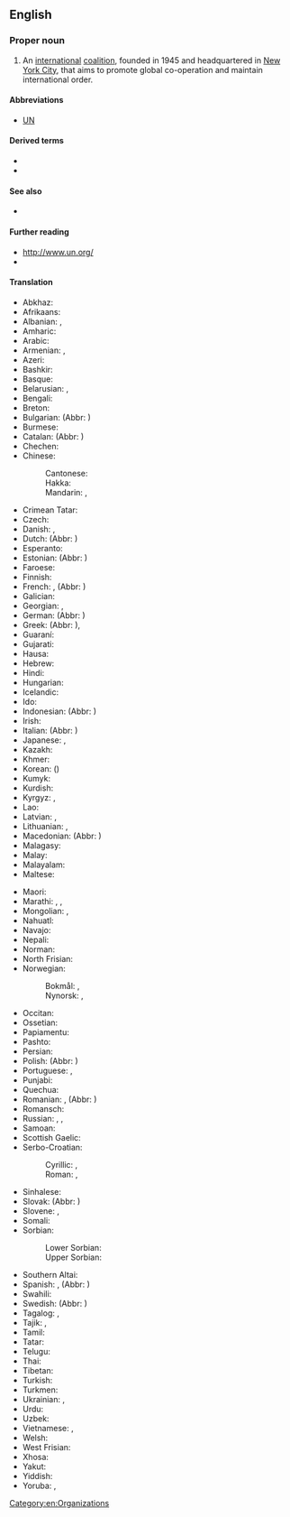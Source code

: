 ==English==
{{wikipedia}}

===Proper noun===
{{en-proper noun|head=[[united|United]] [[nation|Nations]]}}

# An [[international]] [[coalition]], founded in 1945 and headquartered in [[New York City]], that aims to promote global co-operation and maintain international order.

====Abbreviations====
* [[UN]]

====Derived terms====
* {{l|en|United Nations General Assembly}}
* {{l|en|United Nations Economic and Social Council}}

====See also====
* {{l|en|League of Nations}}

====Further reading====
* [http://www.un.org/ http://www.un.org/]
* {{pedialite}}

====Translation====
{{trans-top|international coalition}}
* Abkhaz: {{t|ab|Еидгылоу Амилаҭқәа Рорганизациа}}
* Afrikaans: {{t|af|Verenigde Nasies}}
* Albanian: {{t|sq|Organizata e Kombeve të Bashkuara}}, {{t|sq|OKB}}
* Amharic: {{t|am|የተባበሩት መንግሥታት ድርጅት}}
* Arabic: {{t|ar|اَلْأُمَم اَلْمُتَّحِدَة|f-p}}
* Armenian: {{t|hy|Միավորված ազգերի կազմակերպություն}}, {{t+|hy|ՄԱԿ}}
* Azeri: {{t+|az|Birləşmiş Millətlər Təşkilatı}}
* Bashkir: {{t|ba|Берләшкән Милләттәр Ойошмаһы}}
* Basque: {{t|eu|Nazio Batuen Erakundea}}
* Belarusian: {{t|be|Арганізацыя Аб'яднаных Нацый|f}}, {{t|be|ААН}}
* Bengali: {{t|bn|জাতিসংঘ}}
* Breton: {{t|br|Aozadur ar Broadoù Unanet|f}}
* Bulgarian: {{t|bg|Организа̀цията на обединѐните на̀ции|f}} (Abbr: {{t|bg|ООН}})
* Burmese: {{t+|my|ကုလသမဂ္ဂ}}
* Catalan: {{t|ca|Organització de les Nacions Unides|f}} (Abbr: {{t+|ca|ONU}})
* Chechen: {{t|ce|Вовшахкхетта Къаьмнийн Организаци}}
* Chinese:
*: Cantonese: {{t|yue|聯合國|tr=lyun4 hap6 gwok3}}
*: Hakka: {{t|hak|聯合國|tr=Lièn-ha̍p-koet}}
*: Mandarin: {{t+|cmn|聯合國|sc=Hani}}, {{t+|cmn|联合国|tr=Liánhéguó|sc=Hani}}
* Crimean Tatar: {{t|crh|Birleşken Milletler Teşkilâtı}}
* Czech: {{t+|cs|Organizace spojených národů|f}}
* Danish: {{t|da|De Forenede Nationer|c-p}}, {{t|da|FN}}
* Dutch: {{t+|nl|Verenigde Naties|f-p}} (Abbr: {{t+|nl|VN}})
* Esperanto: {{t|eo|Unuiĝintaj Nacioj}}
* Estonian: {{t|et|Ühinenud Rahvaste Organisatsioon}} (Abbr: {{t|et|ÜRO}})
* Faroese: {{t|fo|Sameindu Tjóðir|f}}
* Finnish: {{t+|fi|Yhdistyneet kansakunnat}}
* French: {{t+|fr|Organisation des Nations Unies|f}}, {{t+|fr|Nations Unies|f-p}} (Abbr: {{t+|fr|ONU}})
* Galician: {{t|gl|Organización das Nacións Unidas|f}}
* Georgian: {{t|ka|გაერთიანებული ერების ორგანიზაცია}}, {{t|ka|გაერო}}
* German: {{t+|de|Vereinte Nationen|f-p}} (Abbr: {{t+|de|VN}})
* Greek: {{t+|el|Οργανισμός Ηνωμένων Εθνών|m}} (Abbr: {{t+|el|ΟΗΕ|m}}), {{qualifier|rare}} {{t+|el|Ηνωμένα Έθνη|n-p}}
* Guaraní: {{t|gn|Tetãnguéra Joaju}}
* Gujarati: {{t|gu|સંયુક્ત રાષ્ટ્રસંઘ}}
* Hausa: {{t|ha|Majalisar Ɗinkin Duniya}}
* Hebrew: {{t|he|האומות המאוחדות|f-p|sc=Hebr|tr=ha'umót ham'ukhadót}}
* Hindi: {{t|hi|संयुक्त राष्ट्र|tr=sanyukta rāṣṭra}}
* Hungarian: {{t+|hu|Egyesült Nemzetek Szervezete}}
* Icelandic: {{t|is|Sameinuðu þjóðirnar|f-p}}
* Ido: {{t+|io|Unionita Nacioni}}
* Indonesian: {{t+|id|Perserikatan Bangsa-Bangsa}} (Abbr: {{t|id|PBB}})
* Irish: {{t|ga|Náisiúin Aontaithe|m-p}}
* Italian: {{t|it|Nazioni Unite|f-p}} (Abbr: {{t+|it|ONU}})
* Japanese: {{t+|ja|国際連合|tr=こくさいれんごう, Kokusai-rengō}}, {{t+|ja|国連|tr=こくれん, Kokuren}}
* Kazakh: {{t|kk|Біріккен Ұлттар Ұйымы}}
* Khmer: {{t+|km|អង្គការសហប្រជាជាតិ}}
* Korean: {{t|ko|국제 연합|tr=Gukje Yeonhap}} ({{t+|ko|國際聯合|sc=Hani}})
* Kumyk: {{t|kum|Бирлешген Миллетлер|tr=Birleşgen Milletler}}
* Kurdish: {{t+|ku|Neteweyên Yekbûyî}}
* Kyrgyz: {{t|ky|Бириккен Улуттар Уюму}}, {{t|ky|БУУ}}
* Lao: {{t+|lo|ສະຫະປະຊາຊາດ|sc=Laoo}}
* Latvian: {{t|lv|Apvienoto Nāciju Organizācija|f}}, {{t|lv|ANO}}
* Lithuanian: {{t+|lt|Jungtinių Tautų Organizacija|f}}, {{t|lt|JTO}}
* Macedonian: {{t|mk|Организација на Обединетите Нации|tr=Organizácija na Obedinétite Nácii}} (Abbr: {{t|mk|ООН}})
* Malagasy: {{t|mg|Firenena Mikambana}}
* Malay: {{t|ms|Pertubuhan Bangsa-Bangsa Bersatu}}
* Malayalam: {{t+|ml|ഐക്യരാഷ്ട്രസഭ}}
* Maltese: {{t|mt|Il-Ġnus Maqgħuda}}
{{trans-mid}}
* Maori: {{t|mi|Iwi Fā'ūtaha}}
* Marathi: {{t|mr|संयुक्त राष्ट्रसंघ}}, {{t|mr|संयुक्त राष्ट्रे}}, {{t|mr|संरा}}
* Mongolian: {{t|mn|Нэгдсэн Үндэстний Байгууллага}}, {{t|mn|НҮБ}}
* Nahuatl: {{t|nah|Tlacetililli Tlacatiyan}}
* Navajo: {{t|nv|Nahasdzáán Bikáaʼgi Kéyah Naaznilgo Ałhidadiidzooígíí}}
* Nepali: {{t|ne|संयुक्त राष्ट्र संघ}}
* Norman: {{t|nrf|Nâtions Unnies|f-p|alt=Les Nâtions Unnies}}
* North Frisian: {{t|frr|Feriand Natjuunen}}
* Norwegian:
*: Bokmål: {{t|nb|FN}}, {{t|nb|De forente nasjoner}}
*: Nynorsk: {{t|nn|SN}}, {{t|nn|Dei sameinte nasjonane}}
* Occitan: {{t|oc|Organizacion de las Nacions Unidas|f}}
* Ossetian: {{t|os|Иугонд Нациты Организаци}}
* Papiamentu: {{t|pap|Nashonan Uni}}
* Pashto: {{t|ps|ملگري ملتونه}}
* Persian: {{t+|fa|سازمان ملل متّحد|tr=sāzmāne melale mottahed}}
* Polish: {{t+|pl|Organizacja Narodów Zjednoczonych|f}} (Abbr: {{t+|pl|ONZ}})
* Portuguese: {{t|pt|Organização das Nações Unidas|f}}, {{t|pt|Nações Unidas|f-p}}
* Punjabi: {{t|pa|ਸੰਯੁਕਤ ਰਾਸ਼ਟਰ}}
* Quechua: {{t|qu|Huñusqa Aylluskakuna}}
* Romanian: {{t|ro|Organizația Națiunilor Unite|f}}, {{t|ro|Națiunile Unite|f-p|f}} (Abbr: {{t|ro|ONU}})
* Romansch: {{t|rm|Organisaziun da las Naziuns Unidas}}
* Russian: {{t|ru|Объединённые На́ции|f-p}}, {{t+|ru|Организа́ция Объединённых На́ций|f}}, {{t+|ru|ОО́Н|f}}
* Samoan: {{t|sm|Malo Afaatasi}}
* Scottish Gaelic: {{t|gd|Na Dùthchannan Aonaichte|f-p}}
* Serbo-Croatian:
*: Cyrillic: {{t|sh|Уједињени народи|m-p}}, {{t|sh|Уједињене нације|f-p}}
*: Roman: {{t+|sh|Ujedinjeni narodi|m-p}}, {{t|sh|Ujedinjene nacije|f-p}}
* Sinhalese: {{t|si|එක්සත් ජාතීන්ගේ සංවිධානය}}
* Slovak: {{t|sk|Organizácia Spojených národov|f}} (Abbr: {{t|sk|OSN}})
* Slovene: {{t|sl|Organizacija združenih narodov|f}}, {{t+|sl|OZN}}
* Somali: {{t|so|Qaramada Midoobay}}
* Sorbian:
*: Lower Sorbian: {{t|dsb|Zjadnośone narody|f-p}}
*: Upper Sorbian: {{t|hsb|Zjednoćene narody|f-p}}
* Southern Altai: {{t|alt|Бириккен Уктар|tr=Birikken Uktar}}
* Spanish: {{t|es|Organización de las Naciones Unidas|f}}, {{t+|es|Naciones Unidas|f-p}} (Abbr: {{t+|es|ONU}})
* Swahili: {{t|sw|Umoja wa Mataifa}}
* Swedish: {{t|sv|Förenta nationerna|c-p}} (Abbr: {{t+|sv|FN}})
* Tagalog: {{t|tl|Nangagkakaisang Bansa}}, {{t|tl|Samahan ng mga Nagkakaisang Bansa}}
* Tajik: {{t|tg|Созмони Миллали Муттаҳид}}, {{t|tg|СММ}}
* Tamil: {{t|ta|ஐக்கிய நாடுகள் அவை|sc=Taml}}
* Tatar: {{t|tt|Берләшкән Милләтләр Оешмасы}}
* Telugu: {{t+|te|ఐక్యరాజ్యసమితి}}
* Thai: {{t|th|สหประชาชาติ}}
* Tibetan: {{t|bo|མཉམ་འབྲེལ་རྒྱལ་ཚོགས།}}
* Turkish: {{t+|tr|Birleşmiş Milletler}}
* Turkmen: {{t|tk|Birleşen Milletler Guramasy}}
* Ukrainian: {{t|uk|Організа́ція Об'є́днаних На́цій|f}}, {{t+|uk|ОО́Н}}
* Urdu: {{t|ur|اقوام متحدہ}}
* Uzbek: {{t|uz|Birlashgan millatlar tashkiloti}}
* Vietnamese: {{t+|vi|Liên Hiệp Quốc}}, {{t+|vi|LHQ}}
* Welsh: {{t|cy|Cenhedloedd Unedig|f}}
* West Frisian: {{t|fy|Feriene Naasjes}}
* Xhosa: {{t|xh|Izizwe ezimanyeneyo}}
* Yakut: {{t|sah|Холбоһуктаах Нациялар Тэрилтэлэрэ}}
* Yiddish: {{t|yi|פֿאַראייניקטע פֿעלקער|n-p}}
* Yoruba: {{t|yo|Àgbájọ àwọn Orílẹ̀-èdè Aṣòkan}}, {{t|yo|Orílẹ̀-èdè Aṣòkan}}
{{trans-bottom}}

[[Category:en:Organizations]]